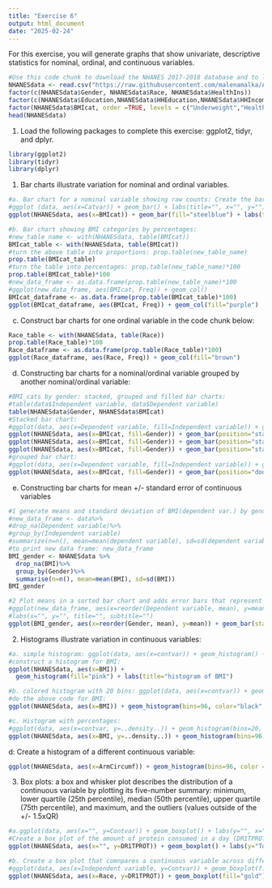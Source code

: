 ```yaml
---
title: "Exercise 6"
output: html_document
date: "2025-02-24"
---
```


For this exercise, you will generate graphs that show univariate, descriptive statistics for nominal, ordinal, and continuous variables.
```r
#Use this code chunk to download the NHANES 2017-2018 database and to label the nominal and ordinal variables as factor variables (if necessary):
NHANESdata <- read.csv("https://raw.githubusercontent.com/malenamalka/ANTH241-SP25/refs/heads/main/data/NHANES2017-28")
factor(c(NHANESdata$Gender, NHANESdata$Race, NHANESdata$HealthIns))
factor(c(NHANESdata$Education,NHANESdata$HHEducation,NHANESdata$HHIncome,NHANESdata$FeelBad,NHANESdata$HHFoodSec),order=TRUE)
factor(NHANESdata$BMIcat, order =TRUE, levels = c("Underweight","Healthy","Overweight","Obese"))
head(NHANESdata)
```

1. Load the following packages to complete this exercise: ggplot2, tidyr, and dplyr.
```r
library(ggplot2)
library(tidyr)
library(dplyr)
```

1. Bar charts illustrate variation for nominal and ordinal variables.
```r
#a. Bar chart for a nominal variable showing raw counts: Create the bar chart for BMI categories (BMIcat)
#ggplot (data, aes(x=Catvar)) + geom_bar() + labs(title="", x="", y="")
ggplot(NHANESdata, aes(x=BMIcat)) + geom_bar(fill="steelblue") + labs(title="BMI categories", x="BMIcat", y="Count")
```

```r
#b. Bar chart showing BMI categories by percentages:
#new_table_name <- with(NHANESdata, table(BMIcat))
BMIcat_table <- with(NHANESdata, table(BMIcat))
#turn the above table into proportions: prop.table(new_table_name)
prop.table(BMIcat_table)
#turn the table into percentages: prop.table(new_table_name)*100
prop.table(BMIcat_table)*100
#new_data_frame <- as.data.frame(prop.table(new_table_name)*100
#ggplot(new_data_frame, aes(BMIcat, Freq)) + geom_col()
BMIcat_dataframe <- as.data.frame(prop.table(BMIcat_table)*100)
ggplot(BMIcat_dataframe, aes(BMIcat, Freq)) + geom_col(fill="purple")
```

c. Construct bar charts for one ordinal variable in the code chunk below:
```r
Race_table <- with(NHANESdata, table(Race))
prop.table(Race_table)*100
Race_dataframe <- as.data.frame(prop.table(Race_table)*100)
ggplot(Race_dataframe, aes(Race, Freq)) + geom_col(fill="brown")
```

d. Constructing bar charts for a nominal/ordinal variable grouped by another nominal/ordinal variable:
```r
#BMI_cats by gender: stacked, grouped and filled bar charts:
#table(data$Independent variable, data$Dependent variable)
table(NHANESdata$Gender, NHANESdata$BMIcat)
#Stacked bar chart:
#ggplot(data, aes(x=Dependent variable, fill=Independent variable)) + geom_bar(position = "stack") + labs(title="", x="", y="")
ggplot(NHANESdata, aes(x=BMIcat, fill=Gender)) + geom_bar(position="stack") + labs(title="Stacked BMI Category by Gender", x= "BMI Categories by Gender", y="Count")
ggplot(NHANESdata, aes(x=BMIcat, fill=Gender)) + geom_bar(position="stack") + facet_wrap(~Race) + labs(title="Stacked BMI Category by Gender", x= "BMI Categories by Gender", y="Count")
ggplot(NHANESdata, aes(x=BMIcat, fill=Gender)) + geom_bar(position="stack") + facet_grid(~Race) + labs(title="Stacked BMI Category by Gender", x= "BMI Categories by Gender", y="Count")
#grouped bar chart:
#ggplot(data, aes(x=Dependent variable, fill=Independent variable)) + geom_bar(position = "dodge") + labs(title="", x="Gender", y="Frequency")
ggplot(NHANESdata, aes(x=BMIcat, fill=Gender)) + geom_bar(position="dodge") + labs(title="Grouped BMI Category by Gender", x="Gender", y="Frequency")
```

e. Constructing bar charts for mean +/- standard error of continuous variables
```r
#1 generate means and standard deviation of BMI(dependent var.) by gender (independent var)
#new_data_frame <- data%>%
#drop_na(Dependent variable)%>%
#group_by(Independent variable)
#summarize(n=n(), mean=mean(dependent variable), sd=sd(dependent variable))
#to print new data frame: new_data_frame
BMI_gender <- NHANESdata %>%
  drop_na(BMI)%>%
  group_by(Gender)%>%
  summarise(n=n(), mean=mean(BMI), sd=sd(BMI))
BMI_gender

#2 Plot means in a sorted bar chart and adds error bars that represent the standard deviation
#ggplot(new_data_frame, aes(x=reorder(Dependent variable, mean), y=mean)) + geom_bar(stat="identity", fill="color") + geom_errorbar(aes(ymin=mean-sd, ymax=mean+sd), width=0.2)
#labs(x="", y="", title="", subtitle="")
ggplot(BMI_gender, aes(x=reorder(Gender, mean), y=mean)) + geom_bar(stat="identity", fill="skyblue") + geom_errorbar(aes(ymin=mean-sd, ymax=mean+sd), width=0.2) + labs(x="Gender", title="Mean BMI", subtitle="with standard deviation")
```

2. Histograms illustrate variation in continuous variables:
```r
#a. simple histogram: ggplot(data, aes(x=contvar)) + geom_histogram() + labs(title="", x="", y="")
#construct a histogram for BMI:
ggplot(NHANESdata, aes(x=BMI)) +
  geom_histogram(fill="pink") + labs(title="histogram of BMI")
```

```r
#b. colored histogram with 20 bins: ggplot(data, aes(x=contvar)) + geom_histogram(bins=20, color="white", fill="steelblue") + labs(title="Colored histogram with 20 bins", x="", y="")
#do the above code for BMI:
ggplot(NHANESdata, aes(x=BMI)) + geom_histogram(bins=96, color="black", fill="green") + labs(title="Coloured histogram with 96 bins", x="BMI", y="Count")
```

```r
#c. Histogram with percentages:
#ggplot(data, aes(x=contvar, y=..density..)) + geom_histogram(bins=20, color="white", fill="steelblue") + scale_y_continuous(labels=scales::percent) + labs(title="", y="percent", x="")
ggplot(NHANESdata, aes(x=BMI, y=..density..)) + geom_histogram(bins=96, color="black", fill="hotpink") + scale_y_continuous(labels=scales::percent) + labs(title="BMI ", y="Percent", x="BMI")
```

d: Create a histogram of a different continuous variable:
```r
ggplot(NHANESdata, aes(x=ArmCircumf)) + geom_histogram(bins=96, color = "black", fill="yellow") + labs(title="Arm Circumference in Cm", x="Circumference", y="Count")
```


3. Box plots: a box and whisker plot describes the distribution of a continuous variable by plotting its five-number summary: minimum, lower quartile (25th percentile), median (50th percentile), upper quartile (75th percentile), and maximum, and the outliers (values outside of the +/- 1.5xQR)
```r
#a.ggplot(data, aes(x="", y=Contvar)) + geom_boxplot() + labs(y="", x="", title="")
#Create a box plot of the amount of protein consumed in a day (DR1TPROT)
ggplot(NHANESdata, aes(x="", y=DR1TPROT)) + geom_boxplot() + labs(y="Total protein consumed daily in grams", x="", title="Box Plot")
```


```r
#b. Create a box plot that comnpares a continuous variable across different levels of a nominal or ordinal variable: DR1TPROT by race:
#ggplot(data, aes(x=Independent variable, y=Contvar)) + geom_boxplot(fill="color") + labs(x="Independent variable", y="Contvar", title="")
ggplot(NHANESdata, aes(x=Race, y=DR1TPROT)) + geom_boxplot(fill="gold") + labs(x="Race", y="Total Daily Protein Intake", title="Daily Protein Intake in grams by Race")
```

